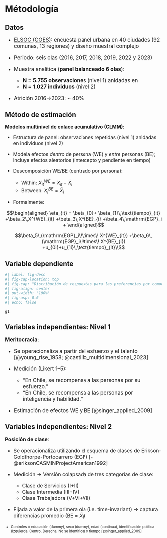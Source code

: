 # Métodología {background-color="#491106ff"}

## Datos

::: {.incremental .highlight-last style="font-size: 120%;"}

- [ELSOC (COES)](https://coes.cl/elsoc/): encuesta panel urbana en 40 ciudades (92 comunas, 13 regiones) y diseño muestral complejo

- Periodo: seis olas (2016, 2017, 2018, 2019, 2022 y 2023)

- Muestra analítica (**panel balanceado 6 olas**): 

    * **N = 5.755 observaciones** (nivel 1) anidadas en 
    * **N = 1.027 individuos** (nivel 2)

- Atrición 2016→2023: ~ 40%

:::

## Método de estimación

:::: {.incremental style="font-size: 110%;"}

**Modelos multinivel de enlace acumulativo (CLMM)**:

- Estructura de panel: observaciones repetidas (nivel 1) anidadas en individuos (nivel 2)

- Modela efectos _dentro_ de persona (WE) y _entre_ personas (BE); incluye efectos aleatorios (intercepto y pendiente en tiempo)

- Descomposición WE/BE (centrado por persona):

     * Within: $X^{WE}_{it}=X_{it}-\bar X_i$
     * Between: $X^{BE}_{i}=\bar X_i$

- Formalmente: 

::: {.fragment}
$$\begin{aligned}
\eta_{it} = \beta_{0}+ \beta_{1}\,\text{tiempo}_{it} +\beta_2\,X^{WE}_{it} +\beta_3\,X^{BE}_{i} +\beta_4\,\mathrm{EGP}_i +
    \end{aligned}$$
    
$$\beta_5\,(\mathrm{EGP}_i\!\times\! X^{WE}_{it}) +\beta_6\,(\mathrm{EGP}_i\!\times\! X^{BE}_{i}) +u_{0i}+u_{1i}\,\text{tiempo}_{it}\\$$
:::

::::


## Variable dependiente

```r
#| label: fig-desc
#| fig-cap-location: top
#| fig-cap: "Distribución de respuestas para las preferencias por comodificación de pensiones Chile (2016-2023)"
#| fig-align: center
#| out-width: '100%'
#| fig-asp: 0.6
#| echo: false

g1

```


## Variables independientes: Nivel 1

:::: {.incremental style="font-size: 120%;"}

**Meritocracia**:

- Se operacionaliza a partir del esfuerzo y el talento [@young_rise_1958; @castillo_multidimensional_2023]
- Medición (Likert 1–5):
  
    * “En Chile, se recompensa a las personas por su esfuerzo.”
    * “En Chile, se recompensa a las personas por inteligencia y habilidad.”

- Estimación de efectos WE y BE [@singer_applied_2009]
::::


## Variables independientes: Nivel 2

:::: {.incremental style="font-size: 115%;"}
**Posición de clase**: 

- Se operacionaliza utilizando el esquema de clases de Erikson-Goldthorpe-Portocarrero (EGP) [-@eriksonCASMINProjectAmerican1992]

- Medición → Versión colapsada de tres categorías de clase: 
   
    * Clase de Servicios (I+II) 
    * Clase Intermedia (III+IV) 
    * Clase Trabajadora (V+VI+VII) 
    
- Fijada a valor de la primera ola (i.e. time-invariant) → captura diferencias promedio (BE = $\bar X_{i}$)

::::


::: {.fragment style="font-size: 80%;"}
- Controles = educación (dummy), sexo (dummy), edad (continua), identificación política (Izquierda, Centro, Derecha, No se identifica) y tiempo [@singer_applied_2009]
::::

